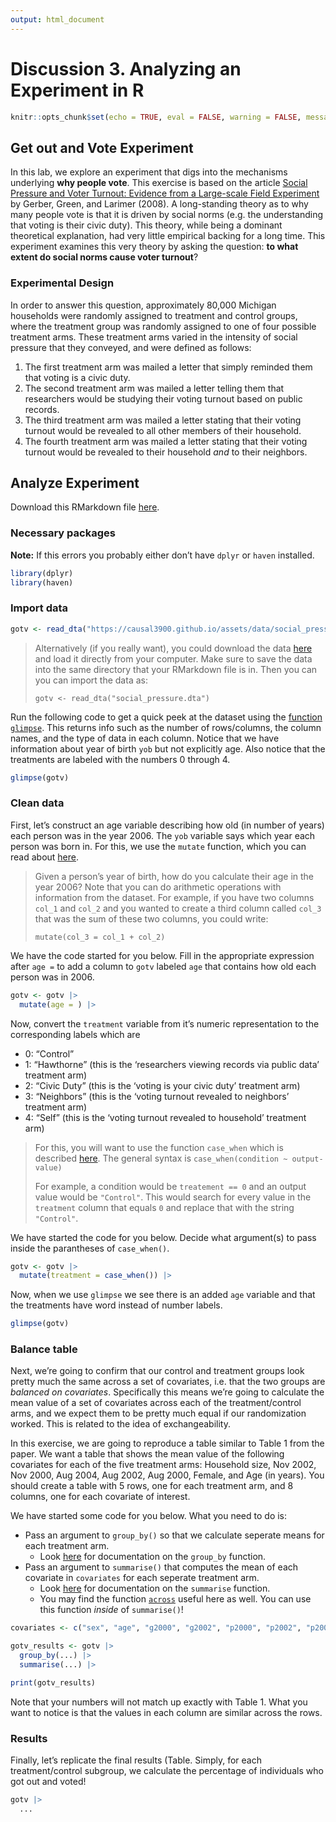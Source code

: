 ```yaml
---
output: html_document
---
```


# Discussion 3. Analyzing an Experiment in R {-}

```r
knitr::opts_chunk$set(echo = TRUE, eval = FALSE, warning = FALSE, message = FALSE)
```

## Get out and Vote Experiment

In this lab, we explore an experiment that digs into the mechanisms
underlying __why people vote__. This exercise is based on the article [Social Pressure and Voter Turnout: Evidence from a Large-scale Field Experiment](https://www.cambridge.org/core/journals/american-political-science-review/article/social-pressure-and-voter-turnout-evidence-from-a-largescale-field-experiment/11E84AF4C0B7FBD1D20C855972C2C3EB#) by Gerber, Green, and Larimer (2008). A long-standing theory as to why many people
vote is that it is driven by social norms (e.g. the understanding that voting
is their civic duty). This theory, while being a dominant theoretical 
explanation, had very little empirical backing for a long time. This experiment
examines this very theory by asking the question:
__to what extent do social norms cause voter turnout__?

### Experimental Design

In order to answer this question, approximately 80,000 Michigan households
were randomly assigned to treatment and control groups, where the treatment
group was randomly assigned to one of four possible treatment arms. These
treatment arms varied in the intensity of social pressure that they conveyed,
and were defined as follows:

1. The first treatment arm was mailed a letter that simply reminded them that
voting is a civic duty.
2. The second treatment arm was mailed a letter telling them that researchers
would be studying their voting turnout based on public records.
3. The third treatment arm was mailed a letter stating that their voting turnout 
would be revealed to all other members of their household.
4. The fourth treatment arm was mailed a letter stating that their voting turnout
would be revealed to their household *and* to their neighbors.

## Analyze Experiment
Download this RMarkdown file [here]().

### Necessary packages

__Note:__ If this errors you probably either don't have `dplyr` or `haven`
installed.

```r
library(dplyr)
library(haven)
```

### Import data
```r
gotv <- read_dta("https://causal3900.github.io/assets/data/social_pressure.dta")
```

> Alternatively (if you really want), you could download the data [here](assets/data/social_pressure.dta) and load it directly from your computer. Make sure to save the data into the same directory that your RMarkdown file is in. 
> Then you can you can import the data as:
>
> `gotv <- read_dta("social_pressure.dta")`

Run the following code to get a quick peek at the dataset using the [function `glimpse`](https://dplyr.tidyverse.org/reference/glimpse.html). This returns info such as the number of rows/columns, the column names, and the type of data in each column. Notice that we have information about year of birth `yob` but not explicitly age. Also notice that the treatments are labeled with the numbers 0 through 4.
```r
glimpse(gotv)
```

### Clean data

First, let's construct an age variable describing how old (in number of years)
each person was in the year 2006. The `yob` variable says which year each person
was born in. For this, we use the `mutate` function, which you can read about [here](https://dplyr.tidyverse.org/reference/mutate.html). 

> Given a person's year of birth, how do you calculate their age in the year 2006? Note that you can do arithmetic operations with information from the dataset. For example, if you have two columns `col_1` and `col_2` and you wanted to create a third column called `col_3` that was the sum of these two columns, you could write:
>
> `mutate(col_3 = col_1 + col_2)`

We have the code started for you below. Fill in the appropriate expression after `age = ` to add a column to `gotv` labeled `age` that contains how old each person was in 2006.

```r
gotv <- gotv |>
  mutate(age = ) |>
```

Now, convert the `treatment` variable from it's numeric representation to the
corresponding labels which are

- 0: "Control" 
- 1: "Hawthorne" (this is the 'researchers viewing records via public data' treatment arm)
- 2: "Civic Duty" (this is the 'voting is your civic duty' treatment arm)
- 3: "Neighbors" (this is the 'voting turnout revealed to neighbors' treatment arm)
- 4: "Self" (this is the 'voting turnout revealed to household' treatment arm)


> For this, you will want to use the function `case_when` which is described [here](https://www.sharpsightlabs.com/blog/case-when-r/).
> The general syntax is `case_when(condition ~ output-value)`
> 
> For example, a condition would be `treatement == 0` and an output value would be `"Control"`. This would search for every value in the `treatment` column that equals `0` and replace that with the string `"Control"`.


We have started the code for you below. Decide what argument(s) to pass inside the parantheses of `case_when()`.
```r
gotv <- gotv |>
  mutate(treatment = case_when()) |> 
```

Now, when we use `glimpse` we see there is an added `age` variable and that the treatments have word instead of number labels.
```r
glimpse(gotv)
```

### Balance table

Next, we're going to confirm that our control and treatment groups look pretty
much the same across a set of covariates, i.e. that the two groups are *balanced on covariates*. Specifically this means we're going to calculate the mean value of a set of covariates across each of the treatment/control
arms, and we expect them to be pretty much equal if our randomization worked. This is related to the idea of exchangeability.

In this exercise, we are going to reproduce a table similar to Table 1 from the paper. We want a table that shows the mean value of the following covariates for each of the five treatment arms: Household size, Nov 2002, Nov 2000, Aug 2004, Aug 2002, Aug 2000, Female, and Age (in years). You should create a table with 5 rows, one for each treatment arm, and 8 columns, one for each covariate of interest. 

We have started some code for you below. What you need to do is:

- Pass an argument to `group_by()` so that we calculate seperate means for each treatment arm.
  - Look [here](https://dplyr.tidyverse.org/reference/group_by.html) for documentation on the `group_by` function.
- Pass an argument to `summarise()` that computes the mean of each covariate in `covariates` for each seperate treatment arm.
  - Look [here](https://dplyr.tidyverse.org/reference/summarise.html) for documentation on the `summarise` function.
  - You may find the function [`across`](https://dplyr.tidyverse.org/reference/across.html) useful here as well. You can use this function *inside* of `summarise()`!

```r
covariates <- c("sex", "age", "g2000", "g2002", "p2000", "p2002", "p2004", "hh_size")

gotv_results <- gotv |>
  group_by(...) |>
  summarise(...) |>

print(gotv_results)
```

Note that your numbers will not match up exactly with Table 1. What you want to notice is that the values in each column are similar across the rows.

### Results

Finally, let's replicate the final results (Table. Simply, for each treatment/control
subgroup, we calculate the percentage of individuals who got out and voted!

```r
gotv |>
  ...
```

